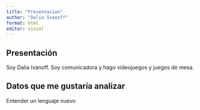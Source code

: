```yaml
---
title: "Presentacion"
author: "Dalia Ivanoff"
format: html
editor: visual
---
```


## Presentación

Soy Dalia Ivanoff. Soy comunicadora y hago videojuegos y juegos de mesa.

## Datos que me gustaría analizar

Entender un lenguaje nuevo

## 

